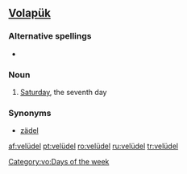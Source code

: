 ==[[Volapük]]==
===Alternative spellings===
* {{l|vo|veluydel}}

===Noun===
{{infl|vo|noun}}

# {{archaic|lang=vo}} [[Saturday]], the seventh day

===Synonyms===
* [[zädel]]{{rfc-auto}}

[[Category:vo:Days of the week]]

[[af:velüdel]]
[[pt:velüdel]]
[[ro:velüdel]]
[[ru:velüdel]]
[[tr:velüdel]]